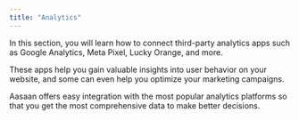 ```yaml
---
title: "Analytics"
---
```


In this section, you will learn how to connect third-party analytics apps such as Google Analytics, Meta Pixel, Lucky Orange, and more.

These apps help you gain valuable insights into user behavior on your website, and some can even help you optimize your marketing campaigns.

Aasaan offers easy integration with the most popular analytics platforms so that you get the most comprehensive data to make better decisions.
